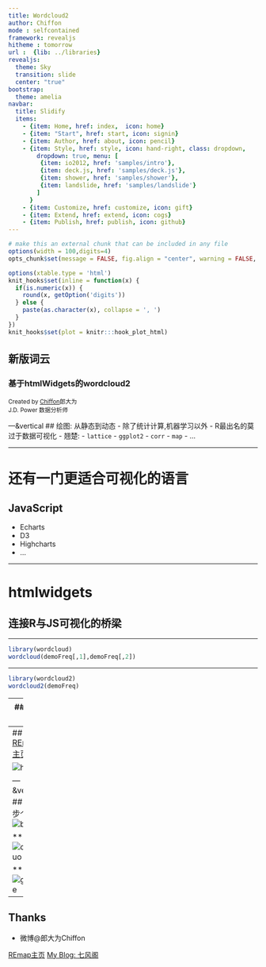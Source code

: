 ```yaml
---
title: Wordcloud2
author: Chiffon
mode : selfcontained
framework: revealjs
hitheme : tomorrow
url :  {lib: ../libraries}
revealjs:
  theme: Sky
  transition: slide
  center: "true"
bootstrap:
  theme: amelia
navbar:
  title: Slidify
  items: 
    - {item: Home, href: index,  icon: home}
    - {item: "Start", href: start, icon: signin}
    - {item: Author, href: about, icon: pencil}
    - {item: Style, href: style, icon: hand-right, class: dropdown, 
        dropdown: true, menu: [
         {item: io2012, href: 'samples/intro'},
         {item: deck.js, href: 'samples/deck.js'},
         {item: shower, href: 'samples/shower'},
         {item: landslide, href: 'samples/landslide'}
        ]
      }
    - {item: Customize, href: customize, icon: gift}
    - {item: Extend, href: extend, icon: cogs}
    - {item: Publish, href: publish, icon: github}
---
```


```r
# make this an external chunk that can be included in any file
options(width = 100,digits=4)
opts_chunk$set(message = FALSE, fig.align = "center", warning = FALSE, comment = NA, dpi = 100, tidy = FALSE, fig.width=8,fig.height=5,cache = FALSE)

options(xtable.type = 'html')
knit_hooks$set(inline = function(x) {
  if(is.numeric(x)) {
    round(x, getOption('digits'))
  } else {
    paste(as.character(x), collapse = ', ')
  }
})
knit_hooks$set(plot = knitr:::hook_plot_html)

```

<style>

.title-slide {
  background-color: #e2e2e2;
}

.title-slide hgroup > h1{
  font-family: 'Oswald', '微软雅黑';
  color: #202020;
}

.title-slide hgroup > h2{
  font-family: 'Signika Negative', 'Calibri', '微软雅黑';
  color: #202020;
}

.reveal {font-family: 'Signika Negative', 'Calibri', '微软雅黑';
  color: #202020;
}

strong{
 color: #4876FF;
}
</style>

##  新版词云
### 基于htmlWidgets的wordcloud2
<small> Created by [Chiffon](http://lchiffon.github.io)郎大为</small><br/>
<small>J.D. Power 数据分析师</small>
<script src="./libraries/jquery.min.js"></script>
<script>
			document.write( '<link rel="stylesheet" href="libraries/frameworks/revealjs/css/print/' + ( window.location.search.match( /print-pdf/gi ) ? 'pdf' : 'paper' ) + '.css" type="text/css" media="print">' );
		</script>


---&vertical
## 绘图: 从静态到动态
- 除了统计计算,机器学习以外
- R最出名的莫过于数据可视化
- 翘楚:
  - `lattice`
  - `ggplot2`
  - `corr`
  - `map`
  - ...




***
# 还有一门更适合可视化的语言
## JavaScript
- Echarts
- D3
- Highcharts
- ...

***
# htmlwidgets
## 连接R与JS可视化的桥梁

---

```r
library(wordcloud)
wordcloud(demoFreq[,1],demoFreq[,2])
```



---

```r
library(wordcloud2)
wordcloud2(demoFreq)
```


---
## [七风阁](http://lchiffon.github.com/)

![chiffon](pic/chiffon.png)

---
## [REmap主页](http://lchiffon.github.com/REmap)

![home](pic/home.png)


--- &vertical
## 进一步个性化
![blog](pic/blog.png)

***
![duoshuo](pic/duoshuo.png)

***
![google](pic/google.png)



---
## Thanks
- 微博@郎大为Chiffon

[REmap主页](http://lchiffon.github.com/REmap)
[My Blog: 七风阁](http://lchiffon.github.io)
<script>
$('ul.incremental li').addClass('fragment')
</script>
